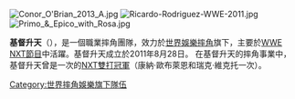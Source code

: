 {{expand|time=2013-10-22T12:43:53+00:00}}
{{unreferenced|time=2013-10-22T12:43:53+00:00}}
{{Infobox Wrestling team
| name = 基督升天
| image =
| type = 團隊
| members = [[康納·歐布萊恩_(摔角手)|Conor O'Brian]]<br/>[[瑞克·維克托|Rick Victor]]
| othernames = 
| former_members =[[利卡多·羅德瑞格茲|Ricardo Rodriguez]]<br/>{{link-en|埃匹科|Epico|Epico}}<br/>{{link-en|修·葛雷洛|Raquel Diaz|Raquel Diaz}}<br/>{{link-en|卡麥隆 (摔角手)|Kenneth Cameron (wrestler)|Cameron}}
| weight = {{convert|482|lb|kg|abbr=on}}
| debut = 2011年8月28日
| disbanded = 
| promotions = [[世界摔角娛樂|世界摔角娛樂]]/[[WWE_NXT|NXT Wrestling]]
}}

[[File:Conor_O'Brian_2013_A.jpg|thumb]]
[[File:Ricardo-Rodriguez-WWE-2011.jpg|thumb]]
[[File:Primo_&_Epico_with_Rosa.jpg|thumb]]

'''基督升天'''（{{lang-en|'''The Ascension'''}}），是一個職業摔角團隊，效力於[[世界娛樂摔角|世界娛樂摔角]]旗下，主要於[[WWE_NXT|WWE NXT]][[節目|節目]]中活躍。基督升天成立於2011年8月28日。
在基督升天的摔角事業中，基督升天曾是一次的[[NXT雙打冠軍|NXT雙打冠軍]]（康納·歐布萊恩和瑞克·維克托一次）。

{{DEFAULTSORT:Ascension, The}}
[[Category:世界摔角娛樂旗下隊伍|Category:世界摔角娛樂旗下隊伍]]